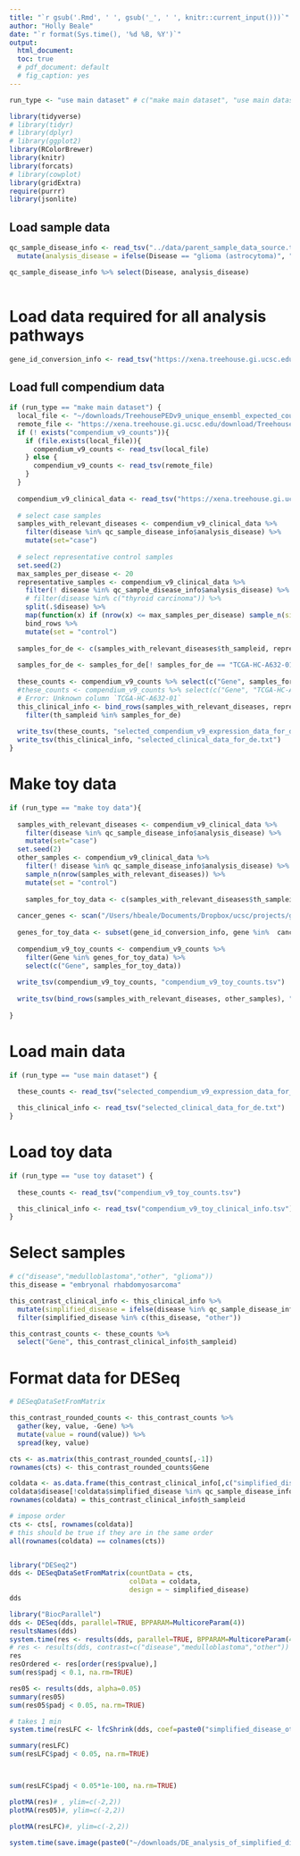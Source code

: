 ```yaml
---
title: "`r gsub('.Rmd', ' ', gsub('_', ' ', knitr::current_input()))`"
author: "Holly Beale"
date: "`r format(Sys.time(), '%d %B, %Y')`"
output:
  html_document:
  toc: true
  # pdf_document: default
  # fig_caption: yes
---
```


```r

run_type <- "use main dataset" # c("make main dataset", "use main dataset", "use toy dataset", "make toy dataset")

```

```r

library(tidyverse)
# library(tidyr)
# library(dplyr)
# library(ggplot2)
library(RColorBrewer)
library(knitr)
library(forcats)
# library(cowplot)
library(gridExtra)
require(purrr) 
library(jsonlite)
```

## Load sample data
```r

qc_sample_disease_info <- read_tsv("../data/parent_sample_data_source.tsv") %>%
  mutate(analysis_disease = ifelse(Disease == "glioma (astrocytoma)", "glioma", Disease))

qc_sample_disease_info %>% select(Disease, analysis_disease)
         
```

# Load data required for all analysis pathways
```r

gene_id_conversion_info <- read_tsv("https://xena.treehouse.gi.ucsc.edu:443/download/gencode.v23.annotation.gene.probemap")

```


## Load full compendium data 

```r

if (run_type == "make main dataset") {
  local_file <- "~/downloads/TreehousePEDv9_unique_ensembl_expected_count.2019-03-15.tsv.gz"
  remote_file <- "https://xena.treehouse.gi.ucsc.edu/download/TreehousePEDv9_unique_ensembl_expected_count.2019-03-15.tsv"
  if (! exists("compendium_v9_counts")){
    if (file.exists(local_file)){
      compendium_v9_counts <- read_tsv(local_file)
    } else {
      compendium_v9_counts <- read_tsv(remote_file)
    }
  }
  
  compendium_v9_clinical_data <- read_tsv("https://xena.treehouse.gi.ucsc.edu:443/download/TreehousePEDv9_clinical_metadata.2019-03-15.tsv")
  
  # select case samples
  samples_with_relevant_diseases <- compendium_v9_clinical_data %>%
    filter(disease %in% qc_sample_disease_info$analysis_disease) %>%
    mutate(set="case")
  
  # select representative control samples
  set.seed(2)
  max_samples_per_disease <- 20
  representative_samples <- compendium_v9_clinical_data %>%
    filter(! disease %in% qc_sample_disease_info$analysis_disease) %>%
    # filter(disease %in% c("thyroid carcinoma")) %>%
    split(.$disease) %>%
    map(function(x) if (nrow(x) <= max_samples_per_disease) sample_n(size = nrow(x), replace = F, x) else sample_n(size = max_samples_per_disease, replace = F,x)) %>%
    bind_rows %>%
    mutate(set = "control")
  
  samples_for_de <- c(samples_with_relevant_diseases$th_sampleid, representative_samples$th_sampleid)
  
  samples_for_de <- samples_for_de[! samples_for_de == "TCGA-HC-A632-01"] # for some reason this samples isn't there
  
  these_counts <- compendium_v9_counts %>% select(c("Gene", samples_for_de))
  #these_counts <- compendium_v9_counts %>% select(c("Gene", "TCGA-HC-A632-01")) #samples_for_de))
  # Error: Unknown column `TCGA-HC-A632-01` 
  this_clinical_info <- bind_rows(samples_with_relevant_diseases, representative_samples) %>%
    filter(th_sampleid %in% samples_for_de)
  
  write_tsv(these_counts, "selected_compendium_v9_expression_data_for_de.txt.gz")
  write_tsv(this_clinical_info, "selected_clinical_data_for_de.txt")
}

```

# Make toy data
```r

if (run_type == "make toy data"){
  
  samples_with_relevant_diseases <- compendium_v9_clinical_data %>%
    filter(disease %in% qc_sample_disease_info$analysis_disease) %>%
    mutate(set="case")
  set.seed(2)
  other_samples <- compendium_v9_clinical_data %>%
    filter(! disease %in% qc_sample_disease_info$analysis_disease) %>%
    sample_n(nrow(samples_with_relevant_diseases)) %>%
    mutate(set = "control")
  
    samples_for_toy_data <- c(samples_with_relevant_diseases$th_sampleid, other_samples$th_sampleid)
  
  cancer_genes <- scan("/Users/hbeale/Documents/Dropbox/ucsc/projects/gitCode/synovial_sarcoma_subtypes/synovial_sarcoma_outliers/aggregatedCancerGenes_2018-01-04_12.20.15PM.txt", what="list")
  
  genes_for_toy_data <- subset(gene_id_conversion_info, gene %in%  cancer_genes)$id
  
  compendium_v9_toy_counts <- compendium_v9_counts %>% 
    filter(Gene %in% genes_for_toy_data) %>%
    select(c("Gene", samples_for_toy_data))
  
  write_tsv(compendium_v9_toy_counts, "compendium_v9_toy_counts.tsv")
  
  write_tsv(bind_rows(samples_with_relevant_diseases, other_samples), "compendium_v9_toy_clinical_info.tsv")
  
}
```

# Load main data
```r

if (run_type == "use main dataset") {
  
  these_counts <- read_tsv("selected_compendium_v9_expression_data_for_de.txt.gz")

  this_clinical_info <- read_tsv("selected_clinical_data_for_de.txt")
}

```


# Load toy data
```r

if (run_type == "use toy dataset") {
  
  these_counts <- read_tsv("compendium_v9_toy_counts.tsv")

  this_clinical_info <- read_tsv("compendium_v9_toy_clinical_info.tsv")
}

```

# Select samples
```r

# c("disease","medulloblastoma","other", "glioma"))
this_disease = "embryonal rhabdomyosarcoma"

this_contrast_clinical_info <- this_clinical_info %>%
  mutate(simplified_disease = ifelse(disease %in% qc_sample_disease_info$analysis_disease, disease, "other")) %>%
  filter(simplified_disease %in% c(this_disease, "other"))

this_contrast_counts <- these_counts %>%
  select("Gene", this_contrast_clinical_info$th_sampleid)


```



# Format data for DESeq
```r
# DESeqDataSetFromMatrix

this_contrast_rounded_counts <- this_contrast_counts %>% 
  gather(key, value, -Gene) %>%
  mutate(value = round(value)) %>%
  spread(key, value)

cts <- as.matrix(this_contrast_rounded_counts[,-1])
rownames(cts) <- this_contrast_rounded_counts$Gene

coldata <- as.data.frame(this_contrast_clinical_info[,c("simplified_disease", "pedaya")])
coldata$disease[!coldata$simplified_disease %in% qc_sample_disease_info$analysis_disease] = "other"
rownames(coldata) = this_contrast_clinical_info$th_sampleid

# impose order
cts <- cts[, rownames(coldata)]
# this should be true if they are in the same order
all(rownames(coldata) == colnames(cts))


library("DESeq2")
dds <- DESeqDataSetFromMatrix(countData = cts,
                              colData = coldata,
                              design = ~ simplified_disease)
dds
```



```r

library("BiocParallel")
dds <- DESeq(dds, parallel=TRUE, BPPARAM=MulticoreParam(4))
resultsNames(dds)
system.time(res <- results(dds, parallel=TRUE, BPPARAM=MulticoreParam(4)))
# res <- results(dds, contrast=c("disease","medulloblastoma","other"))
res
resOrdered <- res[order(res$pvalue),]
sum(res$padj < 0.1, na.rm=TRUE)

res05 <- results(dds, alpha=0.05)
summary(res05)
sum(res05$padj < 0.05, na.rm=TRUE)

# takes 1 min
system.time(resLFC <- lfcShrink(dds, coef=paste0("simplified_disease_other_vs_", this_disease), type="apeglm", parallel=TRUE, BPPARAM=MulticoreParam(4)))

summary(resLFC)
sum(resLFC$padj < 0.05, na.rm=TRUE)



sum(resLFC$padj < 0.05*1e-100, na.rm=TRUE)

```


```r
plotMA(res)# , ylim=c(-2,2))
plotMA(res05)#, ylim=c(-2,2))

plotMA(resLFC)#, ylim=c(-2,2))
```
```r
system.time(save.image(paste0("~/downloads/DE_analysis_of_simplified_disease_other_vs_", this_disease, "_", run_type, "_2")))
```

